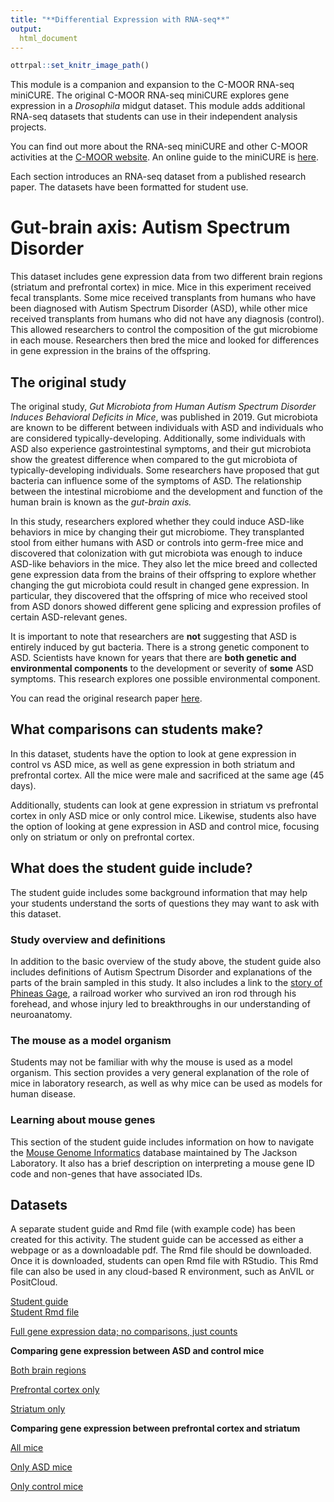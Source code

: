 ```yaml
---
title: "**Differential Expression with RNA-seq**"
output:
  html_document
---
```


```r
ottrpal::set_knitr_image_path()
```

This module is a companion and expansion to the C-MOOR RNA-seq miniCURE. The original C-MOOR RNA-seq miniCURE explores gene expression in a _Drosophila_ midgut dataset. This module adds additional RNA-seq datasets that students can use in their independent analysis projects. 

You can find out more about the RNA-seq miniCURE and other C-MOOR activities at the [C-MOOR website](https://www.c-moor.org/). An online guide to the miniCURE is [here](https://science.c-moor.org/miniCURE-RNA-seq/index.html).

Each section introduces an RNA-seq dataset from a published research paper. The datasets have been formatted for student use.

# Gut-brain axis: Autism Spectrum Disorder

This dataset includes gene expression data from two different brain regions (striatum and prefrontal cortex) in mice. Mice in this experiment received fecal transplants. Some mice received transplants from humans who have been diagnosed with Autism Spectrum Disorder (ASD), while other mice received transplants from humans who did not have any diagnosis (control). This allowed researchers to control the composition of the gut microbiome in each mouse. Researchers then bred the mice and looked for differences in gene expression in the brains of the offspring.

## The original study

The original study, _Gut Microbiota from Human Autism Spectrum Disorder Induces Behavioral Deficits in Mice_, was published in 2019. Gut microbiota are known to be different between individuals with ASD and individuals who are considered typically-developing. Additionally, some individuals with ASD also experience gastrointestinal symptoms, and their gut microbiota show the greatest difference when compared to the gut microbiota of typically-developing individuals. Some researchers have proposed that gut bacteria can influence some of the symptoms of ASD. The relationship between the intestinal microbiome and the development and function of the human brain is known as the _gut-brain axis._

In this study, researchers explored whether they could induce ASD-like behaviors in mice by changing their gut microbiome. They transplanted stool from either humans with ASD or controls into germ-free mice and discovered that colonization with gut microbiota was enough to induce ASD-like behaviors in the mice. They also let the mice breed and collected gene expression data from the brains of their offspring to explore whether changing the gut microbiota could result in changed gene expression. In particular, they discovered that the offspring of mice who received stool from ASD donors showed different gene splicing and expression profiles of certain ASD-relevant genes.

It is important to note that researchers are **not** suggesting that ASD is entirely induced by gut bacteria. There is a strong genetic component to ASD. Scientists have known for years that there are **both genetic and environmental components** to the development or severity of **some** ASD symptoms. This research explores one possible environmental component.

You can read the original research paper [here](https://pmc.ncbi.nlm.nih.gov/articles/PMC6993574/pdf/nihms-1528786.pdf).

## What comparisons can students make?

In this dataset, students have the option to look at gene expression in control vs ASD mice, as well as gene expression in both striatum and prefrontal cortex. All the mice were male and sacrificed at the same age (45 days).

Additionally, students can look at gene expression in striatum vs prefrontal cortex in only ASD mice or only control mice. Likewise, students also have the option of looking at gene expression in ASD and control mice, focusing only on striatum or only on prefrontal cortex.

## What does the student guide include?

The student guide includes some background information that may help your students understand the sorts of questions they may want to ask with this dataset. 

### Study overview and definitions

In addition to the basic overview of the study above, the student guide also includes definitions of Autism Spectrum Disorder and explanations of the parts of the brain sampled in this study. It also includes a link to the [story of Phineas Gage](https://pmc.ncbi.nlm.nih.gov/articles/PMC1114479/), a railroad worker who survived an iron rod through his forehead, and whose injury led to breakthroughs in our understanding of neuroanatomy. 

### The mouse as a model organism

Students may not be familiar with why the mouse is used as a model organism. This section provides a very general explanation of the role of mice in laboratory research, as well as why mice can be used as models for human disease.

### Learning about mouse genes

This section of the student guide includes information on how to navigate the [Mouse Genome Informatics](https://informatics.jax.org/) database maintained by The Jackson Laboratory. It also has a brief description on interpreting a mouse gene ID code and non-genes that have associated IDs.


## Datasets
A separate student guide and Rmd file (with example code) has been created for this activity. The student guide can be accessed as either a webpage or as a downloadable pdf. The Rmd file should be downloaded. Once it is downloaded, students can open Rmd file with RStudio. This Rmd file can also be used in any cloud-based R environment, such as AnVIL or PositCloud.

[Student guide](rnaseq_de_student-guide.html)
<br>
[Student Rmd file](rnaseq_de_student_-guide_use.html)

[Full gene expression data; no comparisons, just counts](https://genomicseducation.org/data/mouse_autism_counts.csv)

**Comparing gene expression between ASD and control mice**

[Both brain regions](https://genomicseducation.org/data/mouse_autism_deseq_autismVcontrol.csv)

[Prefrontal cortex only](https://genomicseducation.org/data/mouse_autism_deseq_autismVcontrol_in_prefrontalcortex.csv)

[Striatum only](https://genomicseducation.org/data/mouse_autism_deseq_autismVcontrol_in_striatum.csv)

**Comparing gene expression between prefrontal cortex and striatum**

[All mice](https://genomicseducation.org/data/mouse_autism_deseq_tissuetype.csv)

[Only ASD mice](https://genomicseducation.org/data/mouse_autism_deseq_tissuetype_in_ASDmice.csv)

[Only control mice](https://genomicseducation.org/data/mouse_autism_deseq_tissuetype_in_controlmice.csv)





